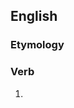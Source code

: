 ==English==

===Etymology===
{{suffix|en|sacrifice|eth|nocat=1}}

===Verb===
{{head|en|verb form}}

# {{en-archaic third-person singular of|sacrifice}}